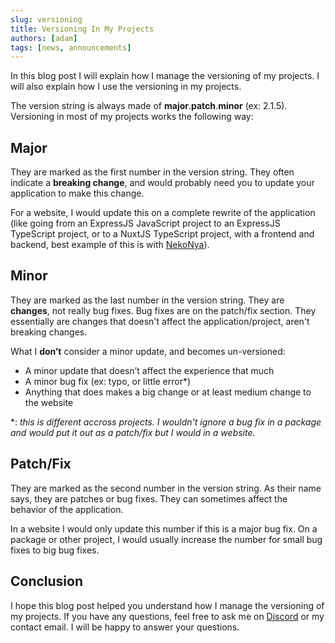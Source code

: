 ```yaml
---
slug: versioning
title: Versioning In My Projects
authors: [adam]
tags: [news, announcements]
---
```


In this blog post I will explain how I manage the versioning of my projects. I will also explain how I use the versioning in my projects.

<!-- truncate -->
The version string is always made of **major**.**patch**.**minor** (ex: 2.1.5).
Versioning in most of my projects works the following way:

## Major
They are marked as the first number in the version string. They often indicate a **breaking change**, and would probably need you to update your application to make this change.

For a website, I would update this on a complete rewrite of the application (like going from an ExpressJS JavaScript project to an ExpressJS TypeScript project, or to a NuxtJS TypeScript project, with a frontend and backend, best example of this is with [NekoNya](https://nekonya.classydev.fr)).

## Minor

They are marked as the last number in the version string. They are **changes**, not really bug fixes. Bug fixes are on the patch/fix section.
They essentially are changes that doesn't affect the application/project, aren't breaking changes.

What I **don’t** consider a minor update, and becomes un-versioned:
- A minor update that doesn’t affect the experience that much
- A minor bug fix (ex: typo, or little error\*)
- Anything that does makes a big change or at least medium change to the website

\*: *this is different accross projects. I wouldn't ignore a bug fix in a package and would put it out as a patch/fix but I would in a website.*

## Patch/Fix

They are marked as the second number in the version string.
As their name says, they are patches or bug fixes.
They can sometimes affect the behavior of the application.

In a website I would only update this number if this is a major bug fix.
On a package or other project, I would usually increase the number for small bug fixes to big bug fixes.

## Conclusion

I hope this blog post helped you understand how I manage the versioning of my projects. If you have any questions, feel free to ask me on [Discord](https://discord.gg/DUnuSfFdEM) or my contact email. I will be happy to answer your questions.